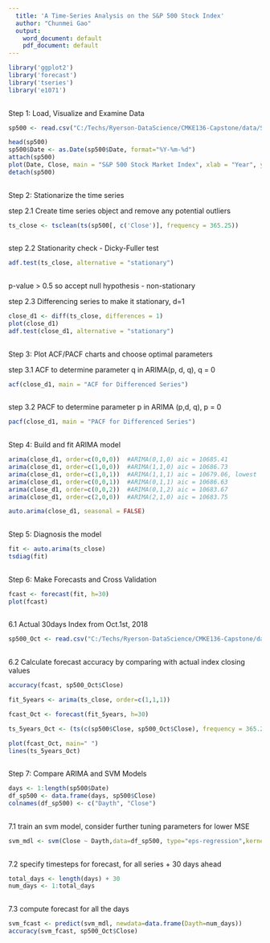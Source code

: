 ---
  title: 'A Time-Series Analysis on the S&P 500 Stock Index'
  author: "Chunmei Gao"
  output: 
    word_document: default
    pdf_document: default
---

```{r}       
library('ggplot2')
library('forecast')
library('tseries')
library('e1071')
    
```

Step 1: Load, Visualize and Examine Data

```{r}
sp500 <- read.csv("C:/Techs/Ryerson-DataScience/CMKE136-Capstone/data/SP500_10012013-09302018.csv", header = TRUE, stringsAsFactors = FALSE)

head(sp500)
sp500$Date <- as.Date(sp500$Date, format="%Y-%m-%d")
attach(sp500)
plot(Date, Close, main = "S&P 500 Stock Market Index", xlab = "Year", ylab = "Close Values")
detach(sp500)
    
```

Step 2: Stationarize the time series

step 2.1 Create time series object and remove any potential outliers
    
```{r}
ts_close <- tsclean(ts(sp500[, c('Close')], frequency = 365.25))
    
```  

step 2.2 Stationarity check - Dicky-Fuller test  
    
```{r}
adf.test(ts_close, alternative = "stationary") 
    
```
p-value > 0.5 so accept null hypothesis - non-stationary

step 2.3 Differencing series to make it stationary, d=1
    
```{r}
close_d1 <- diff(ts_close, differences = 1)
plot(close_d1)
adf.test(close_d1, alternative = "stationary")
    
```

Step 3: Plot ACF/PACF charts and choose optimal parameters

step 3.1 ACF to determine parameter q in ARIMA(p, d, q), q = 0
    
```{r}
acf(close_d1, main = "ACF for Differenced Series")
    
```

step 3.2 PACF to determine parameter p in ARIMA (p,d, q), p = 0
    
```{r}
pacf(close_d1, main = "PACF for Differenced Series")
    
```

Step 4: Build and fit ARIMA model
    
```{r}
arima(close_d1, order=c(0,0,0))  #ARIMA(0,1,0) aic = 10685.41
arima(close_d1, order=c(1,0,0))  #ARIMA(1,1,0) aic = 10686.73
arima(close_d1, order=c(1,0,1))  #ARIMA(1,1,1) aic = 10679.06, lowest
arima(close_d1, order=c(0,0,1))  #ARIMA(0,1,1) aic = 10686.63
arima(close_d1, order=c(0,0,2))  #ARIMA(0,1,2) aic = 10683.67
arima(close_d1, order=c(2,0,0))  #ARIMA(2,1,0) aic = 10683.75

auto.arima(close_d1, seasonal = FALSE)
    
```

Step 5: Diagnosis the model
    
```{r}
fit <- auto.arima(ts_close)
tsdiag(fit)
    
```

Step 6: Make Forecasts and Cross Validation
    
```{r}
fcast <- forecast(fit, h=30)  
plot(fcast)
    
```

6.1 Actual 30days Index from Oct.1st, 2018

```{r}
sp500_Oct <- read.csv("C:/Techs/Ryerson-DataScience/CMKE136-Capstone/data/SP500_10012018_11092018.csv", header = TRUE, stringsAsFactors = FALSE)
    
```

6.2 Calculate forecast accuracy by comparing with actual index closing values
    
```{r}
accuracy(fcast, sp500_Oct$Close)

fit_5years <- arima(ts_close, order=c(1,1,1))

fcast_Oct <- forecast(fit_5years, h=30)

ts_5years_Oct <- (ts(c(sp500$Close, sp500_Oct$Close), frequency = 365.25))

plot(fcast_Oct, main=" ")
lines(ts_5years_Oct)
    
```

Step 7: Compare ARIMA and SVM Models 
    
```{r}
days <- 1:length(sp500$Date)
df_sp500 <- data.frame(days, sp500$Close)
colnames(df_sp500) <- c("Dayth", "Close")
    
```

7.1 train an svm model, consider further tuning parameters for lower MSE
    
```{r}
svm_mdl <- svm(Close ~ Dayth,data=df_sp500, type="eps-regression",kernel="radial",cost=10000, gamma=10)
    
```

7.2 specify timesteps for forecast, for all series + 30 days ahead
    
```{r}
total_days <- length(days) + 30
num_days <- 1:total_days
    
```

7.3 compute forecast for all the days   

```{r}
svm_fcast <- predict(svm_mdl, newdata=data.frame(Dayth=num_days))
accuracy(svm_fcast, sp500_Oct$Close)
    
```


 



